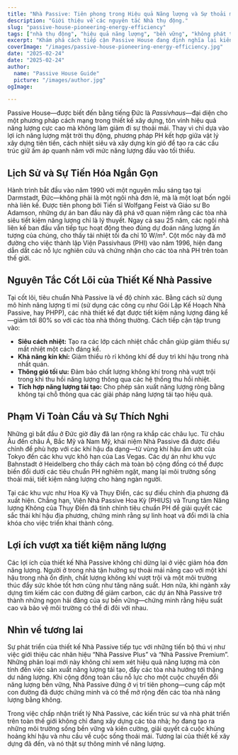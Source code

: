 ```yaml
---
title: "Nhà Passive: Tiên phong trong Hiệu quả Năng lượng và Sự thoải mái Bền vững"
description: "Giới thiệu về các nguyên tắc Nhà thụ động."
slug: "passive-house-pioneering-energy-efficiency"
tags: ["nhà thụ động", "hiệu quả năng lượng", "bền vững", "không phát thải"]
excerpt: "Khám phá cách tiếp cận Passive House đang định nghĩa lại kiến trúc—cung cấp sự thoải mái trong nhà vượt trội, giảm đáng kể mức tiêu thụ năng lượng, và giảm thiểu đáng kể khí thải carbon, bất kể loại hình tòa nhà hay khí hậu."
coverImage: "/images/passive-house-pioneering-energy-efficiency.jpg"
date: "2025-02-24"
date: "2025-02-24"
author: 
  name: "Passive House Guide"
  picture: "/images/author.jpg"
ogImage: 

---
```

Passive House—được biết đến bằng tiếng Đức là *Passivhaus*—đại diện cho một phương pháp cách mạng trong thiết kế xây dựng, tôn vinh hiệu quả năng lượng cực cao mà không làm giảm đi sự thoải mái. Thay vì chỉ dựa vào lợi ích năng lượng mặt trời thụ động, phương pháp PH kết hợp giữa vật lý xây dựng tiên tiến, cách nhiệt siêu và xây dựng kín gió để tạo ra các cấu trúc giữ ấm áp quanh năm với mức năng lượng đầu vào tối thiểu.

## Lịch Sử và Sự Tiến Hóa Ngắn Gọn

Hành trình bắt đầu vào năm 1990 với một nguyên mẫu sáng tạo tại Darmstadt, Đức—không phải là một ngôi nhà đơn lẻ, mà là một loạt bốn ngôi nhà liên kế. Được tiên phong bởi Tiến sĩ Wolfgang Feist và Giáo sư Bo Adamson, những dự án ban đầu này đã phá vỡ quan niệm rằng các tòa nhà siêu tiết kiệm năng lượng chỉ là lý thuyết. Ngay cả sau 25 năm, các ngôi nhà liên kế ban đầu vẫn tiếp tục hoạt động theo đúng dự đoán năng lượng ấn tượng của chúng, cho thấy tải nhiệt tối đa chỉ 10 W/m². Cột mốc này đã mở đường cho việc thành lập Viện Passivhaus (PHI) vào năm 1996, hiện đang dẫn dắt các nỗ lực nghiên cứu và chứng nhận cho các tòa nhà PH trên toàn thế giới.
## Nguyên Tắc Cốt Lõi của Thiết Kế Nhà Passive

Tại cốt lõi, tiêu chuẩn Nhà Passive là về độ chính xác. Bằng cách sử dụng mô hình năng lượng tỉ mỉ (sử dụng các công cụ như Gói Lập Kế Hoạch Nhà Passive, hay PHPP), các nhà thiết kế đạt được tiết kiệm năng lượng đáng kể—giảm tới 80% so với các tòa nhà thông thường. Cách tiếp cận tập trung vào:
- **Siêu cách nhiệt:** Tạo ra các lớp cách nhiệt chắc chắn giúp giảm thiểu sự mất nhiệt một cách đáng kể.
- **Khả năng kín khí:** Giảm thiểu rò rỉ không khí để duy trì khí hậu trong nhà nhất quán.
- **Thông gió tối ưu:** Đảm bảo chất lượng không khí trong nhà vượt trội trong khi thu hồi năng lượng thông qua các hệ thống thu hồi nhiệt.
- **Tích hợp năng lượng tái tạo:** Cho phép sản xuất năng lượng ròng bằng không tại chỗ thông qua các giải pháp năng lượng tái tạo hiệu quả.

## Phạm Vi Toàn Cầu và Sự Thích Nghi

Những gì bắt đầu ở Đức giờ đây đã lan rộng ra khắp các châu lục. Từ châu Âu đến châu Á, Bắc Mỹ và Nam Mỹ, khái niệm Nhà Passive đã được điều chỉnh để phù hợp với các khí hậu đa dạng—từ vùng khí hậu ẩm ướt của Tokyo đến các khu vực khô hạn của Las Vegas. Các dự án như khu vực Bahnstadt ở Heidelberg cho thấy cách mà toàn bộ cộng đồng có thể được biến đổi dưới các tiêu chuẩn PH nghiêm ngặt, mang lại môi trường sống thoải mái, tiết kiệm năng lượng cho hàng ngàn người.

Tại các khu vực như Hoa Kỳ và Thụy Điển, các sự điều chỉnh địa phương đã xuất hiện. Chẳng hạn, Viện Nhà Passive Hoa Kỳ (PHIUS) và Trung tâm Năng lượng Không của Thụy Điển đã tinh chỉnh tiêu chuẩn PH để giải quyết các sắc thái khí hậu địa phương, chứng minh rằng sự linh hoạt và đổi mới là chìa khóa cho việc triển khai thành công.
## Lợi ích vượt xa tiết kiệm năng lượng

Các lợi ích của thiết kế Nhà Passive không chỉ dừng lại ở việc giảm hóa đơn năng lượng. Người ở trong nhà tận hưởng sự thoải mái nâng cao với một khí hậu trong nhà ổn định, chất lượng không khí vượt trội và một môi trường thúc đẩy sức khỏe tốt hơn cũng như tăng năng suất. Hơn nữa, khi ngành xây dựng tìm kiếm các con đường để giảm carbon, các dự án Nhà Passive trở thành những ngọn hải đăng của sự bền vững—chứng minh rằng hiệu suất cao và bảo vệ môi trường có thể đi đôi với nhau.

## Nhìn về tương lai

Sự phát triển của thiết kế Nhà Passive tiếp tục với những tiến bộ thú vị như việc giới thiệu các nhãn hiệu “Nhà Passive Plus” và “Nhà Passive Premium”. Những phân loại mới này không chỉ xem xét hiệu quả năng lượng mà còn tính đến việc sản xuất năng lượng tái tạo, đẩy các tòa nhà hướng tới thặng dư năng lượng. Khi cộng đồng toàn cầu nỗ lực cho một cuộc chuyển đổi năng lượng bền vững, Nhà Passive đứng ở vị trí tiên phong—cung cấp một con đường đã được chứng minh và có thể mở rộng đến các tòa nhà năng lượng bằng không.

Trong việc chấp nhận triết lý Nhà Passive, các kiến trúc sư và nhà phát triển trên toàn thế giới không chỉ đang xây dựng các tòa nhà; họ đang tạo ra những môi trường sống bền vững và kiên cường, giải quyết cả cuộc khủng hoảng khí hậu và nhu cầu về cuộc sống thoải mái. Tương lai của thiết kế xây dựng đã đến, và nó thật sự thông minh về năng lượng.
